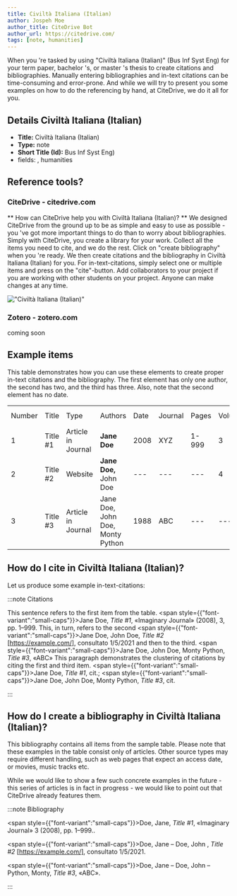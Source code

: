 ```yaml
---
title: Civiltà Italiana (Italian)
author: Jospeh Moe
author_title: CiteDrive Bot
author_url: https://citedrive.com/
tags: [note, humanities]
---
```


When you 're tasked by using "Civiltà Italiana (Italian)" (Bus Inf Syst Eng) for your term paper, bachelor 's, or master 's thesis to create citations and bibliographies.
Manually entering bibliographies and in-text citations can be time-consuming and error-prone. And while we will try to present you some examples on how to do the referencing by hand, at CiteDrive, we do it all for you.

## Details  Civiltà Italiana (Italian)
* **Title:** Civiltà Italiana (Italian)
* **Type:** note
* **Short Title (Id):** Bus Inf Syst Eng)
* fields: , humanities

## Reference tools?
### CiteDrive - citedrive.com
** How can CiteDrive help you with Civiltà Italiana (Italian)? **
We designed CiteDrive from the ground up to be as simple and easy to use as possible - you 've got more important things to do than to worry about bibliographies. Simply with CiteDrive, you create a library for your work. Collect all the items you need to cite, and we do the rest. Click on "create bibliography" when you 're ready. We then create citations and the bibliography in Civiltà Italiana (Italian) for you. For in-text-citations, simply select one or multiple items and press on the "cite"-button. Add collaborators to your project if you are working with other students on your project. Anyone can make changes at any time.


!["Civiltà Italiana (Italian)"](images/civilta-italiana-italian.svg "Choose Civiltà Italiana (Italian) in the CiteDrive App")

### Zotero - zotero.com

coming soon

## Example items

This table demonstrates how you can use these elements to create proper in-text citations and the bibliography. The first element has only one author, the second has two, and the third has three. Also, note that the second element has no date.


<table>
  <tr>
   <td>Number
   </td>
   <td>Title
   </td>
   <td>Type
   </td>
   <td>Authors
   </td>
   <td>Date
   </td>
   <td>Journal
   </td>
   <td>Pages
   </td>
   <td>Volume
   </td>
   <td>Issue
   </td>
   <td>Access Date
   </td>
  </tr>
  <tr>
   <td>1
   </td>
   <td>Title #1
   </td>
   <td>Article in Journal
   </td>
   <td><strong>Jane Doe</strong>
   </td>
   <td>2008
   </td>
   <td>XYZ
   </td>
   <td>1-999
   </td>
   <td>3
   </td>
   <td>2
   </td>
   <td>--
   </td>
  </tr>
  <tr>
   <td>
2
   </td>
   <td>Title #2
   </td>
   <td>Website
   </td>
   <td><strong>Jane Doe, </strong>John Doe
   </td>
   <td>---
   </td>
   <td>---
   </td>
   <td>---
   </td>
   <td>4
   </td>
   <td>---
   </td>
   <td>2020-05-01
   </td>
  </tr>
  <tr>
   <td>3
   </td>
   <td>Title #3
   </td>
   <td>Article in Journal
   </td>
   <td>Jane Doe, John Doe, Monty Python
   </td>
   <td>1988
   </td>
   <td>ABC
   </td>
   <td>---
   </td>
   <td>---
   </td>
   <td>16
   </td>
   <td>---
   </td>
  </tr>
</table>



## How do I cite in  Civiltà Italiana (Italian)?

Let us produce some example in-text-citations:

:::note Citations


This sentence refers to the first item from the table. <span style={{"font-variant":"small-caps"}}>Jane Doe</span>, <i>Title #1</i>, «Imaginary Journal» (2008), 3, pp. 1–999. This, in turn, refers to the second <span style={{"font-variant":"small-caps"}}>Jane Doe, John  Doe</span>, <i>Title #2</i> [https://example.com/], consultato 1/5/2021
and then to the third.  <span style={{"font-variant":"small-caps"}}>Jane Doe, John Doe, Monty Python</span>, <i>Title #3</i>, «ABC»
This paragraph demonstrates the clustering of citations by citing the first and third item. <span style={{"font-variant":"small-caps"}}>Jane Doe</span>, <i>Title #1</i>, cit.; <span style={{"font-variant":"small-caps"}}>Jane Doe, John Doe, Monty Python</span>, <i>Title #3</i>, cit.

:::

## How do I create a bibliography in Civiltà Italiana (Italian)?

This bibliography contains all items from the sample table. Please note that these examples in the table consist only of articles. Other source types may require different handling, such as web pages that expect an access date, or movies, music tracks etc.

While we would like to show a few such concrete examples in the future - this series of articles is in fact in progress - we would like to point out that CiteDrive already features them.

:::note Bibliography

<span style={{"font-variant":"small-caps"}}>Doe, Jane</span>, <i>Title #1</i>, «Imaginary Journal» 3 (2008), pp. 1–999..

<span style={{"font-variant":"small-caps"}}>Doe, Jane – Doe, John </span>, <i>Title #2</i> [https://example.com/], consultato 1/5/2021.

<span style={{"font-variant":"small-caps"}}>Doe, Jane – Doe, John – Python, Monty</span>, <i>Title #3</i>, «ABC».



:::


        